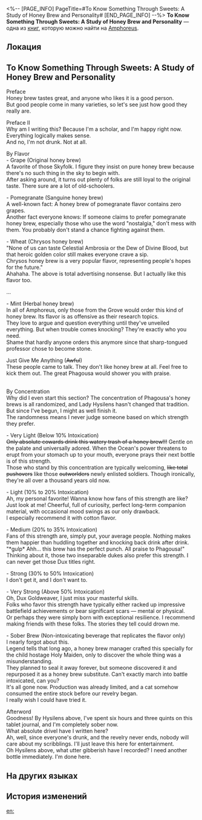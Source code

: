 <%-- [PAGE_INFO]
PageTitle=#To Know Something Through Sweets: A Study of Honey Brew and Personality#
[END_PAGE_INFO] --%>
{{Дополнить}}
{{Книга Инфобокс
|id           = 583
|partIds      = 191922
|Название     = 
|Изображение  = Предмет Книга Амфореус 4.png
|Мир          = Amphoreus
|Томов        = 1
|Автор        = <!--нужно добавить-->
|Описание     = A stone tablet near the brewing area that contains some "fun facts" about honey brew, written in wobbly handwriting. Seems like the author was quite tipsy at the time.
|Том1         = {{tx}}
|Источник1    = {{tx|Отсутствует источник}}
|Персонажи    = Phagousa
|Фракции      = 
}}
'''To Know Something Through Sweets: A Study of Honey Brew and Personality''' — одна из [[Книги|книг]], которую можно найти на [[Amphoreus]].

==Локация==
{{Отметка карты|<!--название карты-->|<!--id отметки-->}}

==To Know Something Through Sweets: A Study of Honey Brew and Personality==
Preface<br />
Honey brew tastes great, and anyone who likes it is a good person.<br />
But good people come in many varieties, so let's see just how good they really are.

Preface II<br />
Why am I writing this? Because I'm a scholar, and I'm happy right now. Everything logically makes sense.<br />
And no, I'm not drunk. Not at all.

By Flavor<br />
- Grape (Original honey brew)<br />
A favorite of those Skyfolk. I figure they insist on pure honey brew because there's no such thing in the sky to begin with.<br />
After asking around, it turns out plenty of folks are still loyal to the original taste. There sure are a lot of old-schoolers.

- Pomegranate (Sanguine honey brew)<br />
A well-known fact: A honey brew of pomegranate flavor contains zero grapes.<br />
Another fact everyone knows: If someone claims to prefer pomegranate honey brew, especially those who use the word "nostalgia," don't mess with them. You probably don't stand a chance fighting against them.

- Wheat (Chrysos honey brew)<br />
"None of us can taste Celestial Ambrosia or the Dew of Divine Blood, but that heroic golden color still makes everyone crave a sip.<br />
Chrysos honey brew is a very popular flavor, representing people's hopes for the future."<br />
Ahahaha. The above is total advertising nonsense. But I actually like this flavor too.

...

- Mint (Herbal honey brew)<br />
In all of Amphoreus, only those from the Grove would order this kind of honey brew. Its flavor is as offensive as their research topics.<br />
They love to argue and question everything until they've unveiled everything. But when trouble comes knocking? They're exactly who you need.<br />
Shame that hardly anyone orders this anymore since that sharp-tongued professor chose to become stone.

Just Give Me Anything (<s>Awful</s>)<br />
These people came to talk. They don't like honey brew at all. Feel free to kick them out. The great Phagousa would shower you with praise.


<br />By Concentration<br />
Why did I even start this section? The concentration of Phagousa's honey brews is all randomized, and Lady Hysilens hasn't changed that tradition. But since I've begun, I might as well finish it.<br />
The randomness means I never judge someone based on which strength they prefer.

- Very Light (Below 10% Intoxication)<br /><s>Only absolute cowards drink this watery trash of a honey brew!!!</s> Gentle on the palate and universally adored. When the Ocean's power threatens to erupt from your stomach up to your mouth, everyone prays their next bottle is of this strength.<br />
Those who stand by this concentration are typically welcoming, <s>like total pushovers</s> like those <s>outworlders</s> newly enlisted soldiers. Though ironically, they're all over a thousand years old now.

- Light (10% to 20% Intoxication)<br />
Ah, my personal favorite! Wanna know how fans of this strength are like? Just look at me! Cheerful, full of curiosity, perfect long-term companion material, with occasional mood swings as our only drawback.<br />
I especially recommend it with cotton flavor.

- Medium (20% to 35% Intoxication)<br />
Fans of this strength are, simply put, your average people. Nothing makes them happier than huddling together and knocking back drink after drink.<br />
"*gulp* Ahh... this brew has the perfect punch. All praise to Phagousa!"<br />
Thinking about it, those two inseparable dukes also prefer this strength. I can never get those Dux titles right.

- Strong (30% to 50% Intoxication)<br />
I don't get it, and I don't want to.

- Very Strong (Above 50% Intoxication)<br />
Oh, Dux Goldweaver, I just miss your masterful skills.<br />
Folks who favor this strength have typically either racked up impressive battlefield achievements or bear significant scars &mdash; mental or physical.<br />
Or perhaps they were simply born with exceptional resilience. I recommend making friends with these folks. The stories they tell could drown me.

- Sober Brew (Non-intoxicating beverage that replicates the flavor only)<br />
I nearly forgot about this.<br />
Legend tells that long ago, a honey brew manager crafted this specially for the child hostage Holy Maiden, only to discover the whole thing was a misunderstanding.<br />
They planned to seal it away forever, but someone discovered it and repurposed it as a honey brew substitute. Can't exactly march into battle intoxicated, can you?<br />
It's all gone now. Production was already limited, and a cat somehow consumed the entire stock before our revelry began.<br />
I really wish I could have tried it.


Afterword<br />
Goodness! By Hysilens above, I've spent six hours and three quints on this tablet journal, and I'm completely sober now.<br />
What absolute drivel have I written here?<br />
Ah, well, since everyone's drunk, and the revelry never ends, nobody will care about my scribblings. I'll just leave this here for entertainment.<br />
Oh Hysilens above, what utter gibberish have I recorded? I need another bottle immediately. I'm done here.

==На других языках==
{{На других языках
|en   = To Know Something Through Sweets: A Study of Honey Brew and Personality
|zhs  = 以蜜度人•论蜜酿与性格
|zht  = 以蜜度人•論蜜釀與性格
|ja   = メーレでわかる人間性・メーレと性格の関わりについて
|ko   = 꿀로 가늠하는 인간성•꿀 음료와 성격에 대해
|es   = Por su dulzura los conocerán: un estudio sobre el hidromiel y la personalidad
|fr   = Douceurs et apprentissage de l'autre&nbsp;: une étude de l'hydromel et de la personnalité
|ru   = По мёду мы судим человека. О медовом нектаре и характере
|th   = วาจาพาที: ว่าด้วยน้ำอมฤตและนิสัย
|vi   = Xem Rượu Đoán Người - Bàn Về Rượu Mật Và Tính Cách
|de   = Die Kunst der süßen Schmeichelei: Eine Studie über Honiggebräu und Persönlichkeit
|id   = Memikat Hati dengan Kemanisan: Studi tentang Nektar & Kepribadian
|pt   = Conhecer Alguém Através dos Doces: Um Estudo Sobre Hidromel e Personalidade
}}

==История изменений==
{{История изменений|3.5}}

[[en:]]